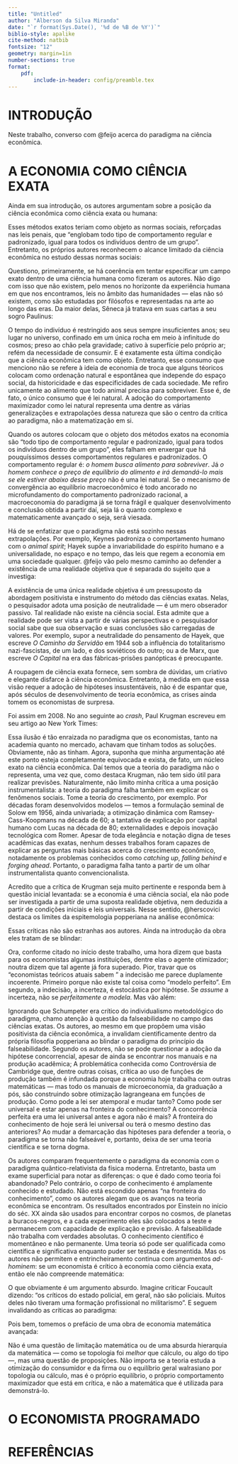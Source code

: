 ```yaml
---
title: "Untitled"
author: "Alberson da Silva Miranda"
date: "`r format(Sys.Date(), '%d de %B de %Y')`"
biblio-style: apalike
cite-method: natbib
fontsize: "12"
geometry: margin=1in
number-sections: true
format:
    pdf:
        include-in-header: config/preamble.tex
---
```


# INTRODUÇÃO {-}

Neste trabalho, converso com @feijo acerca do paradigma na ciência econômica.

# A ECONOMIA COMO CIÊNCIA EXATA

Ainda em sua introdução, os autores argumentam sobre a posição da ciência econômica como ciência exata ou humana:

\begin{citacao}
A primeira pergunta que surge na mente do leigo é se a economia trata-se de ciência exata ou ciência do campo das chamadas humanidades (ciências humanas). Se tivéssemos de escolher entre um enquadramento ou outro, diríamos que a economia pertence ao campo das ciências humanas. No entanto, ela ocupa uma posição especial dentre as ciências humanas: uma parte das contribuições científicas dos economistas acadêmicos utiliza-se do método das ciências exatas. Assim, pode-se afirmar seguramente que há um campo exato no âmbito das investigações feitas pelos economistas. Nem todos os estudos oferecidos pelos economistas, no entanto, afiguram-se um esforço em ciência exata. Mas uma parte importante deles, aliás, a mais expressiva, emprega os métodos matemáticos rigorosos típicos das ciências naturais exatas que têm na física o modelo central.
\end{citacao}

Esses métodos exatos teriam como objeto as normas sociais, reforçadas nas leis penais, que "englobam todo tipo de comportamento regular e padronizado, igual para todos os indivíduos dentro de um grupo". Entretanto, os próprios autores reconhecem o alcance limitado da ciência econômica no estudo dessas normas sociais:

\begin{citacao}
Para o economista, basta uns poucos tipos de instituições, vistas como tipos estilizados, como a propriedade privada (que induz os agentes a respeitarem direitos de propriedade e contratos) e o agente otimizador (que maximiza utilidade ou lucro), ou então o comunismo (que os coage a aceitarem a propriedade coletiva) e o agente cooperador. Boa parte do trabalho teórico do economista remete a uns poucos tipos de instituições sociais. Para o paradigma da economia teórica, interessa o agente otimizador.
\end{citacao}

Questiono, primeiramente, se há coerência em tentar especificar um campo exato dentro de uma ciência humana como fizeram os autores. Não digo com isso que não existem, pelo menos no horizonte da experiência humana em que nos encontramos, leis no âmbito das humanidades — elas não só existem, como são estudadas por filósofos e representadas na arte\footnote{Impossível esquecer o monólogo clássico de Macbeth: ``E todos os nossos ontens não fizeram mais que iluminar para os tolos o caminho que leva ao pó da morte."} ao longo das eras. Da maior delas, Sêneca já tratava em suas cartas a seu sogro Paulinus:

\begin{citacao}
A maior parte dos mortais, Paulino, lamenta a maldade da Natureza, porque já nascem com a perspectiva de uma curta existência e porque os anos que lhes são dados transcorrem rápida e velozmente. De modo que, com a exceção de uns poucos, para os demais, em pleno esplendor da vida é que justamente esta os abandona. \citep{seneca}
\end{citacao}

O tempo do indivíduo é restringido aos seus sempre insuficientes anos; seu lugar no universo, confinado em um única rocha em meio à infinitude do cosmos; preso ao chão pela gravidade; cativo à superfície pelo próprio ar; refém da necessidade de consumir. E é exatamente esta última condição que a ciência econômica tem como objeto. Entretanto, esse consumo que menciono não se refere à ideia de economia de troca que alguns téoricos colocam como ordenação natural e espontânea que independe do espaço social, da historicidade e das especificidades de cada sociedade. Me refiro unicamente ao alimento que todo animal precisa para sobreviver. Esse é, de fato, o único consumo que é lei natural. A adoção do comportamento maximizador como lei natural representa uma dentre as várias generalizações e extrapolações dessa natureza que são o centro da crítica ao paradigma, não a matematização em si.

Quando os autores colocam que o objeto dos métodos exatos na economia são "todo tipo de comportamento regular e padronizado, igual para todos os indivíduos dentro de um grupo", eles falham em enxergar que há pouquíssimos desses comportamentos regulares e padronizados. O comportamento regular é: *o homem busca alimento para sobreviver*. Já *o homem conhece o preço de equilíbrio do alimento e irá demandá-lo mais se ele estiver abaixo desse preço* não é uma lei natural. Se o mecanismo de convergência ao equilíbrio macroeconômico é todo ancorado no microfundamento do comportamento padronizado racional, a macroeconomia do paradigma já se torna frágil e qualquer desenvolvimento e conclusão obtida a partir daí, seja lá o quanto complexo e matematicamente avançado o seja, será viesada.

Há de se enfatizar que o paradigma não está sozinho nessas extrapolações. Por exemplo, Keynes padroniza o comportamento humano com o *animal spirit*; Hayek supõe a invariabilidade do espírito humano e a universalidade, no espaço e no tempo, das leis que regem a economia em uma sociedade qualquer. @feijo vão pelo mesmo caminho ao defender a existência de uma realidade objetiva que é separada do sujeito que a investiga:

\begin{citacao}
Há algo além de um exercício puramente mental envolvido no trabalho do cientista social, pois viceja uma realidade objetiva que deve ser racionalmente estudada. Assim como nas ciências naturais, no campo da investigação social também se deve separar o conhecimento que se formula dos fatos, por um lado, da realidade externa e objetiva em si mesma, por outro. Com isso, a tradicional separação entre as ideias que se elaboram sobre a realidade e essa realidade em si mesma estende-se também para o domínio da ciência social. A separação, usual nas ciências físicas, entre sujeito e objeto, parcialmente violada apenas na mecânica quântica, também se aplica ao campo dos estudos sociais.
\end{citacao}

A existência de uma única realidade objetiva é um pressuposto da abordagem positivista e instrumento do método das ciências exatas. Nelas, o pesquisador adota uma posição de neutralidade — é um mero obserador passivo. Tal realidade não existe na ciência social. Esta admite que a realidade pode ser vista a partir de várias perspectivas e o pesquisador social sabe que sua observação e suas conclusões são carregadas de valores. Por exemplo, supor a neutralidade do pensamento de Hayek, que escreve *O Caminho da Servidão* em 1944 sob a influência do totalitarismo nazi-fascistas, de um lado, e dos soviéticos do outro; ou a de Marx, que escreve *O Capital* na era das fábricas-prisões panópticas é preocupante.

A roupagem de ciência exata fornece, sem sombra de dúvidas, um criativo e elegante disfarce à ciência econômica. Entretanto, à medida em que essa visão requer a adoção de hipóteses insustentáveis, não é de espantar que, após séculos de desenvolvimento de teoria econômica, as crises ainda tomem os economistas de surpresa.

Foi assim em 2008. No ano seguinte ao *crash*, Paul Krugman escreveu em seu artigo ao New York Times:

\begin{citacao}
As I see it, the economics profession went astray because economists, as a group, mistook beauty, clad in impressive-looking mathematics, for truth.

[...] the central cause of the profession’s failure was the desire for an all-encompassing, intellectually elegant approach that also gave economists a chance to show off their mathematical prowess. Unfortunately, this romanticized and sanitized vision of the economy led most economists to ignore all the things that can go wrong. They turned a blind eye to the limitations of human rationality that often lead to bubbles and busts; to the problems of institutions that run amok; to the imperfections of markets — especially financial markets — that can cause the economy’s operating system to undergo sudden, unpredictable crashes; and to the dangers created when regulators don’t believe in regulation. \citep{krugman}
\end{citacao}

Essa ilusão é tão enraizada no paradigma que os economistas, tanto na academia quanto no mercado, achavam que tinham todos as soluções\footnote{``in a 2008 paper titled ´The State of Macro' (that is, macroeconomics, the study of big-picture issues like recessions), Olivier Blanchard of M.I.T., now the chief economist at the International Monetary Fund, declared that ´the state of macro is good'. The battles of yesteryear, he said, were over, and there had been a ´broad convergence of vision'. And in the real world, economists believed they had things under control: the ´central problem of depression-prevention has been solved', declared Robert Lucas of the University of Chicago in his 2003 presidential address to the American Economic Association" \citep{krugman}}. Obviamente, não as tinham. Agora, suponha que minha argumentação até este ponto esteja completamente equivocada e exista, de fato, um núcleo exato na ciência econômica. Daí temos que a teoria do paradigma não o representa, uma vez que, como destaca Krugman, não tem sido útil para realizar previsões. Naturalmente, não limito minha crítica a uma posição instrumentalista: a teoria do paradigma falha também em explicar os fenômenos sociais. Tome a teoria do crescimento, por exemplo. Por décadas foram desenvolvidos modelos — temos a formulação seminal de Solow em 1956, ainda univariada; a otimização dinâmica com Ramsey-Cass-Koopmans na década de 60; a tantativa de explicação por capital humano com Lucas na década de 80; externalidades e depois inovação tecnológica com Romer. Apesar de toda elegância e notação digna de teses acadêmicas das exatas, nenhum desses trabalhos foram capazes de explicar as perguntas mais básicas acerca do crescimento econômico, notadamente os problemas conhecidos como *catching up*, *falling behind* e *forging ahead*. Portanto, o paradigma falha tanto a partir de um olhar instrumentalista quanto convencionalista.

Acredito que a crítica de Krugman seja muito pertinente e responda bem à questão inicial levantada: se a economia é uma ciência social, ela não pode ser investigada a partir de uma suposta realidade objetiva, nem deduzida a partir de condições iniciais e leis universais. Nesse sentido, @herscovici destaca os limites da espitemologia popperiana na análise econômica:

\begin{citacao}
Na maior parte dos casos, \textit{para tornar uma lei universal, é preciso esvaziá-la de seu conteúdo histórico}. O \textit{formalismo} que resulta dessa operação caracteriza-se pelo fato de que, se uma lei científica quer explicar todos os sitemas possíveis, ela não tem condições de explicar nenhum sistema real, nas suas especificidades históricas e sociais.
\end{citacao}

Essas críticas não são estranhas aos autores. Ainda na introdução da obra eles tratam de se blindar:

\begin{citacao}
Parece ingenuidade imaginar que o agente econômico seja sempre um sujeito dotado de plena racionalidade, informação perfeita, que atue em mercados completos (com mercadorias contingentes oferecidas para todos os estados possíveis da natureza), que tenha clareza de seus objetivos e que procure sempre o melhor resultado para si no curto prazo, sem se preocupar com as consequências remotas de suas escolhas e sem se importar com os demais. Inclusive, o paradigma da economia tem sido criticado pela ingenuidade de seus supostos comportamentais em sua análise. Mas, em muitos casos, a pecha de ingenuidade caracteriza melhor a situação de quem faz esse tipo de crítica do que os modelos dos economistas teóricos em si mesmos, pois as hipóteses arroladas anteriormente, a bem da verdade, são apenas simplificações de livros-textos introdutórios. A fronteira do conhecimento teórico em economia há muito aprendeu a lidar com hipóteses comportamentais bem mais arrojadas e realistas do que essas. Assim é que os economistas teóricos atuais sabem perfeitamente modelar agentes com racionalidade limitada, informação imperfeita, mercados incompletos, agentes indecisos e com objetivos múltiplos, e que levam em conta o bem-estar de outras pessoas.
\end{citacao}

Ora, conforme citado no início deste trabalho, uma hora dizem que basta para os economistas algumas instituições, dentre elas o agente otimizador; noutra dizem que tal agente já fora superado. Pior, travar que os "economistas teóricos atuais sabem \textbf{perfeitamente modelar}" a indecisão me parece duplamente incoerente. Primeiro porque não existe tal coisa como "modelo perfeito". Em segundo, a indecisão, a incerteza, é estocástica por hipótese. Se *assume* a incerteza, não se *perfeitamente a modela*. Mas vão além:

\begin{citacao}
Pode-se também criticar os supostos do paradigma econômico por considerar apenas o modelo de concorrência perfeita. Outra crítica irrelevante, pois, variegadas (sic) estruturas de mercados, da concorrência perfeita ao monopólio, começaram a ser estudadas já no século XIX, e a partir do fim dos anos 1920 o conhecimento teórico aprofundou-se com a consideração de estruturas intermediárias como concorrência monopolística e oligopólio. Os supostos da concorrência perfeita foram questionados e repensados pela influência da crítica dos economistas da chamada escola austríaca de economia, mas não somente por ela, e substituídos pela visão do agente econômico com comportamento ativo na exploração do mercado e descoberta de oportunidades. O modelo básico de monopólio foi questionado e reexaminado, em um contexto dinâmico da economia, pelo renomado Joseph Schumpeter.
\end{citacao}

Ignorando que Schumpeter era crítico do individualismo metodológico do paradigma, chamo atenção à questão da falseabilidade no campo das ciências exatas. Os autores, ao mesmo em que propõem uma visão positivista da ciência econômica, a invalidam cientificamente dentro da própria filosofia popperiana ao blindar o paradigma do princípio da falseabilidade. Segundo os autores, não se pode questionar a adoção da hipótese concorrencial, apesar de ainda se encontrar nos manuais e na produção acadêmica; A problemática conhecida como Controvérsia de Cambridge que, dentre outras coisas, crítica ao uso de funções de produção também é infundada porque a economia hoje trabalha com outras matemáticas --- mas todo os manuais de microeconomia, da graduação a pós, são construindo sobre otimização lagrangeana em funções de produção. Como pode a lei ser atemporal e mudar tanto? Como pode ser universal e estar apenas na fronteira do conhecimento? A concorrência perfeita era uma lei universal antes e agora não é mais? A fronteira do conhecimento de hoje será lei universal ou terá o mesmo destino das anteriores? Ao mudar a demarcação das hipóteses para defender a teoria, o paradigma se torna não falseável e, portanto, deixa de ser uma teoria científica e se torna dogma.

Os autores comparam frequentemente o paradigma da economia com o paradigma quântico-relativista da física moderna. Entretanto, basta um exame superficial para notar as diferenças: o que é dado como teoria foi abandonado? Pelo contrário, o corpo de conhecimento é amplamente conhecido e estudado. Não está escondido apenas "na fronteira do conhecimento", como os autores alegam que os avanços na teoria econômica se encontram. Os resultados encontrados por Einstein no início do séc. XX ainda são usados para encontrar corpos no cosmos, de planetas a buracos-negros, e a cada experimento eles são colocados a teste e permanecem com capacidade de explicação e previsão. A falseabilidade não trabalha com verdades absolutas. O conhecimento científico é momentâneo e não permanente. Uma teoria só pode ser qualificada como científica e significativa enquanto puder ser testada e desmentida. Mas os autores não permitem e entrincheiramento continua com argumentos *ad-hominem*: se um economista é crítico à economia como ciência exata, então ele não compreende matemática:

\begin{citacao}
Vejamos o problema da incompreensão da matemática. Os críticos do uso da matemática na economia, em geral, não são economistas matemáticos. Muitos deles não tiveram uma formação profissional em matemática. Enveredaram por outras áreas. Não quer dizer que não tenham sido bons estudantes de matemática. Marshall, por exemplo, um crítico da matemática na economia, cujo emprego, para ele, não deveria ser abusivo, mostrou-se, antes de concentrar-se na economia, um excelente matemático. Até mesmo Carl Menger, o pai da escola austríaca, totalmente crítico ao uso da matemática na economia, ao que consta, fora um bom estudante de matemática no ensino médio. Keynes foi um crítico da matemática, contudo, bom matemático, mesmo sem ter a mente e a experiência de um matemático profissional. Inclusive, ele graduou-se, com distinção, nessa disciplina
\end{citacao}

O que obviamente é um argumento absurdo. Imagine criticar Foucault dizendo: "os críticos do estado policial, em geral, não são policiais. Muitos deles não tiveram uma formação profissional no militarismo". E seguem invalidando as críticas ao paradigma:

\begin{citacao}
É perfeitamente compreensível a visão contrária à matemática desses expoentes clássicos da economia científica. Até porque eles estavam presos ao desenvolvimento matemático de sua época. O problema é quando, hoje em dia, os membros das escolas legadas por eles apegam-se às mesmas críticas ao uso da matemática, sustentando-as em uma visão tosca e atrasada da matemática.
Criticam, por exemplo, que as variáveis econômicas não obedecem a relações funcionais. Mas quem disse que a economia matemática atual emprega funções? Os economistas do paradigma amiúde trabalham com correspondências, mapas e outras técnicas matemáticas muito mais poderosas do que as funções. Criticam o uso da matemática na economia com base no argumento de que as variáveis econômicas não descrevem uma trajetória bem comportada; de forma que não podem ser acompanhadas por curvas contínuas e suaves, isto é, diferenciáveis em todos os pontos. Quem disse que o paradigma atual tenha de lançar a hipótese de diferenciabilidade e que só emprega o cálculo diferencial e integral? Na verdade, os economistas atuais do paradigma trabalham com análise convexa, que prescinde a diferenciabilidade das funções, tomando apenas a hipótese bem mais fraca da convexidade. Não se impõe mais a existência de curvas contínuas. Trabalha-se com descrições bem mais gerais e flexíveis, como a de semicontinuidade superior (upper semicontinuos) etc. O uso do cálculo em economia matemática há muito foi substituído pela análise convexa, pela topologia e pela topologia diferencial.
\end{citacao}

Pois bem, tomemos o prefácio de uma obra de economia matemática avançada:

\begin{citacao}
In recent years, the usual optimisation techniques, which have proved so useful in microeconomic theory, have been extended to incorporate more powerful topological and differential methods, and these methods have led to new insights into the qualitative behaviour of general economic systems. These developments have necessarily resulted in an increase in the degree of formalism in the publications in the academic economic theory journals; a formalism which can often deter graduate students. My hope is that the progression of ideas presented here will familiarise the student with the geometric concepts underlying these topological methods, and, as a result, make modern mathematical economics and \textbf{general equilibrium theory} more accessible. \citep{schofield}
\end{citacao}

Não é uma questão de limitação matemática ou de uma absurda hierarquia da matemática --- como se topologia foi *melhor* que cálculo, ou algo do tipo ---, mas uma questão de proposições. Não importa se a teoria estuda a otimização do consumidor e da firma ou o equilíbrio geral walrasiano por topologia ou cálculo, mas é o próprio equilíbrio, o próprio comportamento maximizador que está em crítica, e não a matemática que é utilizada para demonstrá-lo.

# O ECONOMISTA PROGRAMADO

\begin{citacao}
Sem explicá-lo por enquanto, é suficiente dizer que o paradigma kuhniano da economia é aquilo que os estudantes de graduação são obrigados a aprender nas disciplinas teóricas. Todo estudante de macroeconomia estuda os livros-textos escritos por autores como Blanchard, Boyes, Dornbusch, [...]. Então constata-se, no Brasil e no ``mundo livre", que os estudantes são submetidos à mesma formação, pois, em que pese as diferenças de abordagem, de estilo e de profundidade, todos esses manuais didáticos de teoria econômica assemelham-se entre si em muitos aspectos. Em todos eles, vicejam as instituições da propriedade privada, do contrato, do agente maximizador etc. como pressupostos dos modelos teóricos. Todos abordam os problemas econômicos com álgebra e gráficos, e desenvolvem modelos de equilíbrio.
Essa formação homogênea dos estudantes é característica da prática científica que Kuhn denomina de ciência normal. Típica em ciências com paradigmas consolidados. O paradigma da economia submete os estudantes à mesma formação teórica básica. É claro que o treinamento assemelhado leva os profissionais formados nesse ambiente a atuarem de uma maneira padronizada no trabalho com suas teorias e no teste empírico delas.
\end{citacao}

# REFERÊNCIAS

\bibliography{config/bib.bib}